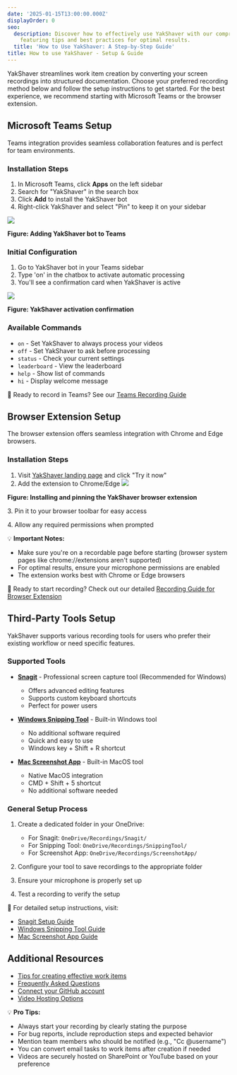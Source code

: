 ```yaml
---
date: '2025-01-15T13:00:00.000Z'
displayOrder: 0
seo:
  description: Discover how to effectively use YakShaver with our comprehensive guide,
    featuring tips and best practices for optimal results.
  title: 'How to Use YakShaver: A Step-by-Step Guide'
title: How to use YakShaver - Setup & Guide
---
```

YakShaver streamlines work item creation by converting your screen recordings into structured documentation. Choose your preferred recording method below and follow the setup instructions to get started. For the best experience, we recommend starting with Microsoft Teams or the browser extension.

## Microsoft Teams Setup
Teams integration provides seamless collaboration features and is perfect for team environments.

### Installation Steps
1. In Microsoft Teams, click **Apps** on the left sidebar
2. Search for "YakShaver" in the search box
3. Click **Add** to install the YakShaver bot
4. Right-click YakShaver and select "Pin" to keep it on your sidebar

![](/adding-bot.png)

**Figure: Adding YakShaver bot to Teams**

### Initial Configuration
1. Go to YakShaver bot in your Teams sidebar
2. Type 'on' in the chatbox to activate automatic processing
3. You'll see a confirmation card when YakShaver is active

![](/turn-on-card.png)

**Figure: YakShaver activation confirmation**

### Available Commands
- `on` - Set YakShaver to always process your videos
- `off` - Set YakShaver to ask before processing
- `status` - Check your current settings
- `leaderboard` - View the leaderboard
- `help` - Show list of commands
- `hi` - Display welcome message

📖 Ready to record in Teams? See our [Teams Recording Guide](recording-work-item-teams)

## Browser Extension Setup
The browser extension offers seamless integration with Chrome and Edge browsers.

### Installation Steps
1. Visit [YakShaver landing page](https://yakshaver.ai) and click "Try it now"
2. Add the extension to Chrome/Edge
![](/YakShaver/Docs/Try-it-now.png)

**Figure: Installing and pinning the YakShaver browser extension**

3\. Pin it to your browser toolbar for easy access

4\. Allow any required permissions when prompted

💡 **Important Notes:**
- Make sure you're on a recordable page before starting (browser system pages like chrome://extensions aren't supported)
- For optimal results, ensure your microphone permissions are enabled
- The extension works best with Chrome or Edge browsers

📖 Ready to start recording? Check out our detailed [Recording Guide for Browser Extension](recording-work-item-browser-extension)

## Third-Party Tools Setup
YakShaver supports various recording tools for users who prefer their existing workflow or need specific features.

### Supported Tools
* **[Snagit](recording-work-item-snagit)** - Professional screen capture tool (Recommended for Windows)
  - Offers advanced editing features
  - Supports custom keyboard shortcuts
  - Perfect for power users

* **[Windows Snipping Tool](recording-work-item-snipping-tool)** - Built-in Windows tool
  - No additional software required
  - Quick and easy to use
  - Windows key + Shift + R shortcut

* **[Mac Screenshot App](recording-work-item-screenshot-app)** - Built-in MacOS tool
  - Native MacOS integration
  - CMD + Shift + 5 shortcut
  - No additional software needed

### General Setup Process
1. Create a dedicated folder in your OneDrive:
   - For Snagit: `OneDrive/Recordings/Snagit/`
   - For Snipping Tool: `OneDrive/Recordings/SnippingTool/`
   - For Screenshot App: `OneDrive/Recordings/ScreenshotApp/`

2. Configure your tool to save recordings to the appropriate folder
3. Ensure your microphone is properly set up
4. Test a recording to verify the setup

📖 For detailed setup instructions, visit:
- [Snagit Setup Guide](recording-work-item-snagit)
- [Windows Snipping Tool Guide](recording-work-item-snipping-tool)
- [Mac Screenshot App Guide](recording-work-item-screenshot-app)

## Additional Resources
- [Tips for creating effective work items](yakshaver-tips)
- [Frequently Asked Questions](frequently-asked-questions)
- [Connect your GitHub account](connect-your-github-account)
- [Video Hosting Options](video-hosting)

💡 **Pro Tips:**
- Always start your recording by clearly stating the purpose
- For bug reports, include reproduction steps and expected behavior
- Mention team members who should be notified (e.g., "Cc @username")
- You can convert email tasks to work items after creation if needed
- Videos are securely hosted on SharePoint or YouTube based on your preference